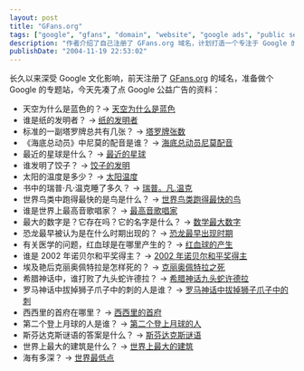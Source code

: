```yaml
---
layout: post
title: "GFans.org"
tags: ["google", "gfans", "domain", "website", "google ads", "public service", "knowledge", "trivia", "questions"]
description: "作者介绍了自己注册了 GFans.org 域名，计划打造一个专注于 Google 的专题网站。文章中列出了作者收集的 Google 公益广告资料，包括各种知识性问题及其链接，如天空为什么是蓝色的、纸的发明者是谁、塔罗牌有多少张等二十多个有趣的知识问答。"
publishDate: "2004-11-19 22:53:02"
---
```


长久以来深受 Google 文化影响，前天注册了 [GFans.org](http://gfans.org/) 的域名，准备做个 Google 的专题站，今天先凑了点 Google 公益广告的资料：

- 天空为什么是蓝色的？-> [天空为什么是蓝色](http://gfans.org/psas-list/zh_CN/why_sky_is_blue.html)
- 谁是纸的发明者？ -> [纸的发明者](http://gfans.org/psas-list/zh_CN/who_invented_paper.html)
- 标准的一副塔罗牌总共有几张？ -> [塔罗牌张数](http://gfans.org/psas-list/zh_CN/how_many_cards_for_tarow.html)
- 《海底总动员》中尼莫的配音是谁？ -> [海底总动员尼莫配音](http://gfans.org/psas-list/zh_CN/who_served_to_dub_for_nemo_in_finding_nemo.html)
- 最近的星球是什么？ -> [最近的星球](http://gfans.org/psas-list/zh_CN/what_is_the_nearest_celestial_body.html)
- 谁发明了饺子？ -> [饺子的发明](http://gfans.org/psas-list/zh_CN/who_invented_dumpling.html)
- 太阳的温度是多少？ -> [太阳温度](http://gfans.org/psas-list/zh_CN/how_much_temperature_sun_is.html)
- 书中的瑞普·凡·温克睡了多久？ -> [瑞普。凡.温克](http://gfans.org/psas-list/zh_CN/how_long_does_rip_van_winkle_sleep_for.html)
- 世界鸟类中跑得最快的是鸟是什么？ -> [世界鸟类跑得最快的鸟](http://gfans.org/psas-list/zh_CN/what_kind_of_bird_runs_fastest.html)
- 谁是世界上最高音歌唱家？ -> [最高音歌唱家](http://gfans.org/psas-list/zh_CN/who_is_the_altest_singer.html)
- 最大的数字是？它存在吗？它的名字是什么？ -> [数学最大数字](http://gfans.org/psas-list/zh_CN/what_is_the_bigest_prime_number.html)
- 恐龙最早被认为是在什么时期出现的？ -> [恐龙最早出现时期](http://gfans.org/psas-list/zh_CN/what_age_did_the_dinosaur_first_appear.html)
- 有关医学的问题，红血球是在哪里产生的？ -> [红血球的产生](http://gfans.org/psas-list/zh_CN/where_does_erythrocyte_generate_from.html)
- 谁是 2002 年诺贝尔和平奖得主？ -> [2002 年诺贝尔和平奖得主](http://gfans.org/psas-list/zh_CN/who_won_the_nobel_peace_prize_in_2002.html)
- 埃及艳后克丽奥佩特拉是怎样死的？ -> [克丽奥佩特拉之死](http://gfans.org/psas-list/zh_CN/how_was_cleopatra_died.html)
- 希腊神话中，谁打败了九头蛇许德拉？ -> [希腊神话九头蛇许德拉](http://gfans.org/psas-list/zh_CN/who_defeated_hydra.html)
- 罗马神话中拔掉狮子爪子中的刺的人是谁？ -> [罗马神话中拔掉狮子爪子中的刺](http://gfans.org/psas-list/zh_CN/who_pulled_out_the_thorn_in_lion_s_claw_in_rome_s_mythology.html)
- 西西里的首府在哪里？ -> [西西里的首府](http://gfans.org/psas-list/zh_CN/where_is_the_capital_of_sicily.html)
- 第二个登上月球的人是谁？ -> [第二个登上月球的人](http://gfans.org/psas-list/zh_CN/who_was_the_second_man_going_upon_moon.html)
- 斯芬达克斯谜语的答案是什么？ -> [斯芬达克斯谜语](http://gfans.org/psas-list/zh_CN/what_is_the_answer_to_sphinx_riddle.html)
- 世界上最大的建筑是什么？ -> [世界上最大的建筑](http://gfans.org/psas-list/zh_CN/what_is_the_largest_building_all_over_the_world.html)
- 海有多深？ -> [世界最低点](http://gfans.org/psas-list/zh_CN/how_deap_is_the_sea.html)
